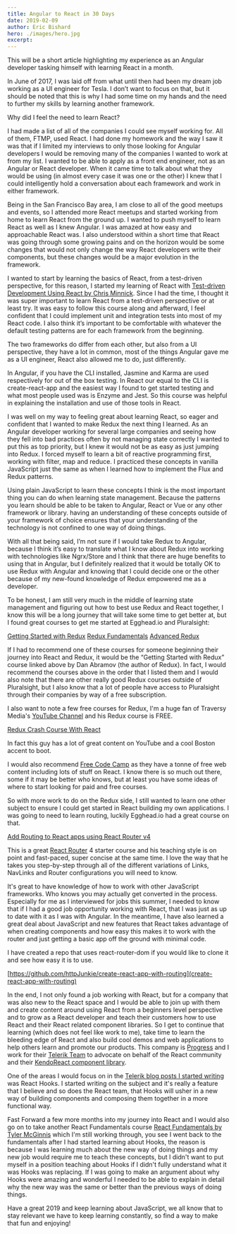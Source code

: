 ```yaml
---
title: Angular to React in 30 Days
date: 2019-02-09
author: Eric Bishard
hero: ./images/hero.jpg
excerpt:
---
```


This will be a short article highlighting my experience as an Angular developer tasking himself with learning React in a month.

In June of 2017, I was laid off from what until then had been my dream job working as a UI engineer for Tesla. I don’t want to focus on that, but it should be noted that this is why I had some time on my hands and the need to further my skills by learning another framework.

Why did I feel the need to learn React?

I had made a list of all of the companies I could see myself working for. All of them, FTMP, used React. I had done my homework and the way I saw it was that if I limited my interviews to only those looking for Angular developers I would be removing many of the companies I wanted to work at from my list. I wanted to be able to apply as a front end engineer, not as an Angular or React developer. When it came time to talk about what they would be using (in almost every case it was one or the other) I knew that I could intelligently hold a conversation about each framework and work in either framework.

Being in the San Francisco Bay area, I am close to all of the good meetups and events, so I attended more React meetups and started working from home to learn React from the ground up. I wanted to push myself to learn React as well as I knew Angular. I was amazed at how easy and approachable React was. I also understood within a short time that React was going through some growing pains and on the horizon would be some changes that would not only change the way React developers write their components, but these changes would be a major evolution in the framework. 

I wanted to start by learning the basics of React, from a test-driven perspective, for this reason, I started my learning of React with [Test-driven Development Using React by Chris Minnick](https://app.pluralsight.com/library/courses/test-driven-development-react/table-of-contents). Since I had the time, I thought it was super important to learn React from a test-driven perspective or at least try. It was easy to follow this course along and afterward, I feel confident that I could implement unit and integration tests into most of my React code. I also think it’s important to be comfortable with whatever the default testing patterns are for each framework from the beginning.

The two frameworks do differ from each other, but also from a UI perspective, they have a lot in common, most of the things Angular gave me as a UI engineer, React also allowed me to do, just differently.

In Angular, if you have the CLI installed, Jasmine and Karma are used respectively for out of the box testing. In React our equal to the CLI is create-react-app and the easiest way I found to get started testing and what most people used was is Enzyme and Jest. So this course was helpful in explaining the installation and use of those tools in React.

I was well on my way to feeling great about learning React, so eager and confident that I wanted to make Redux the next thing I learned. As an Angular developer working for several large companies and seeing how they fell into bad practices often by not managing state correctly I wanted to put this as top priority, but I knew it would not be as easy as just jumping into Redux. I forced myself to learn a bit of reactive programming first, working with filter, map and reduce. I practiced these concepts in vanilla JavaScript just the same as when I learned how to implement the Flux and Redux patterns.

Using plain JavaScript to learn these concepts I think is the most important thing you can do when learning state management. Because the patterns you learn should be able to be taken to Angular, React or Vue or any other framework or library. having an understanding of these concepts outside of your framework of choice ensures that your understanding of the technology is not confined to one way of doing things.

With all that being said, I’m not sure if I would take Redux to Angular, because I think it’s easy to translate what I know about Redux into working with technologies like Ngrx/Store and I think that there are huge benefits to using that in Angular, but I definitely realized that it would be totally OK to use Redux with Angular and knowing that I could decide one or the other because of my new-found knowledge of Redux empowered me as a developer.

To be honest, I am still very much in the middle of learning state management and figuring out how to best use Redux and React together, I know this will be a long journey that will take some time to get better at, but I found great courses to get me started at Egghead.io and Pluralsight:

[Getting Started with Redux](https://egghead.io/courses/getting-started-with-redux)
[Redux Fundamentals](https://app.pluralsight.com/library/courses/redux-fundamentals/table-of-contents)
[Advanced Redux](https://app.pluralsight.com/library/courses/advanced-redux/table-of-contents)

If I had to recommend one of these courses for someone beginning their journey into React and Redux, it would be the “Getting Started with Redux” course linked above by Dan Abramov (the author of Redux). In fact, I would recommend the courses above in the order that I listed them and I would also note that there are other really good Redux courses outside of Pluralsight, but I also know that a lot of people have access to Pluralsight through their companies by way of a free subscription.

I also want to note a few free courses for Redux, I'm a huge fan of Traversy Media's [YouTube Channel](https://www.youtube.com/user/TechGuyWeb) and his Redux course is FREE. 

[Redux Crash Course With React](https://www.youtube.com/watch?v=93p3LxR9xfM)

In fact this guy has a lot of great content on YouTube and a cool Boston accent to boot.

I would also recommend [Free Code Camp](https://www.youtube.com/FreeCodeCamp) as they have a tonne of free web content including lots of stuff on React. I know there is so much out there, some if it may be better who knows, but at least you have some ideas of where to start looking for paid and free courses.

So with more work to do on the Redux side, I still wanted to learn one other subject to ensure I could get started in React building my own applications. I was going to need to learn routing, luckily Egghead.io had a great course on that.

[Add Routing to React apps using React Router v4](https://egghead.io/courses/add-routing-to-react-apps-using-react-router-v4)

This is a great [React Router](https://github.com/ReactTraining/react-router) 4 starter course and his teaching style is on point and fast-paced, super concise at the same time. I love the way that he takes you step-by-step through all of the different variations of Links, NavLinks and Router configurations you will need to know.

It's great to have knowledge of how to work with other JavaScript frameworks. Who knows you may actually get converted in the process. Especially for me as I interviewed for jobs this summer, I needed to know that if I had a good job opportunity working with React, that I was just as up to date with it as I was with Angular. In the meantime, I have also learned a great deal about JavaScript and new features that React takes advantage of when creating components and how easy this makes it to work with the router and just getting a basic app off the ground with minimal code.

I have created a repo that uses react-router-dom if you would like to clone it and see how easy it is to use.

[https://github.com/httpJunkie/create-react-app-with-routing](create-react-app-with-routing)

In the end, I not only found a job working with React, but for a company that was also new to the React space and I would be able to join up with them and create content around using React from a beginners level perspective and to grow as a React developer and teach their customers how to use React and their React related component libraries. So I get to continue that learning (which does not feel like work to me), take time to learn the bleeding edge of React and also build cool demos and web applications to help others learn and promote our products. This company is [Progress](https://www.progress.com/kendo-ui) and I work for their [Telerik Team](https://www.telerik.com) to advocate on behalf of the React community and their [KendoReact component library](https://www.telerik.com/kendo-react-ui). 

One of the areas I would focus on in the [Telerik blog posts I started writing](https://www.telerik.com/blogs/author/eric-bishard) was React Hooks. I started writing on the subject and it's really a feature that I believe and so does the React team, that Hooks will usher in a new way of building components and composing them together in a more functional way.

Fast Forward a few more months into my journey into React and I would also go on to take another React Fundamentals course [React Fundamentals by Tyler McGinnis](https://tylermcginnis.com/courses/react-fundamentals) which I'm still working through, you see I went back to the fundamentals after I had started learning about Hooks, the reason is because I was learning much about the new way of doing things and my new job would require me to teach these concepts, but I didn't want to put myself in a position teaching about Hooks if I didn't fully understand what it was Hooks was replacing. If I was going to make an argument about why Hooks were amazing and wonderful I needed to be able to explain in detail why the new way was the same or better than the previous ways of doing things.

Have a great 2019 and keep learning about JavaScript, we all know that to stay relevant we have to keep learning constantly, so find a way to make that fun and enjoying!